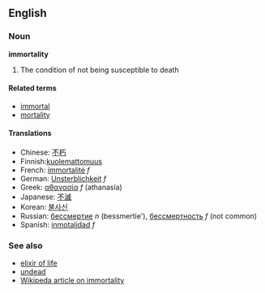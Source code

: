 ==English==
===Noun===
'''immortality'''

# The condition of not being susceptible to death

====Related terms====
*[[immortal]]
*[[mortality]]

====Translations====
*Chinese: [[不朽]]
*Finnish:[[kuolemattomuus]]
*French: [[immortalité]] ''f''
*German: [[Unsterblichkeit]] ''f''
*Greek: [[αθανασία]] ''f'' (athanasía)
*Japanese: [[不滅]]
*Korean: [[불사신]]
*Russian: [[бессмертие]] ''n'' (bessmertie'), [[бессмертность]] ''f'' (not common)
*Spanish: [[inmotalidad]] ''f''

===See also===
*[[elixir of life]]
*[[undead]]
*[[w:immortality|Wikipeda article on immortality]]